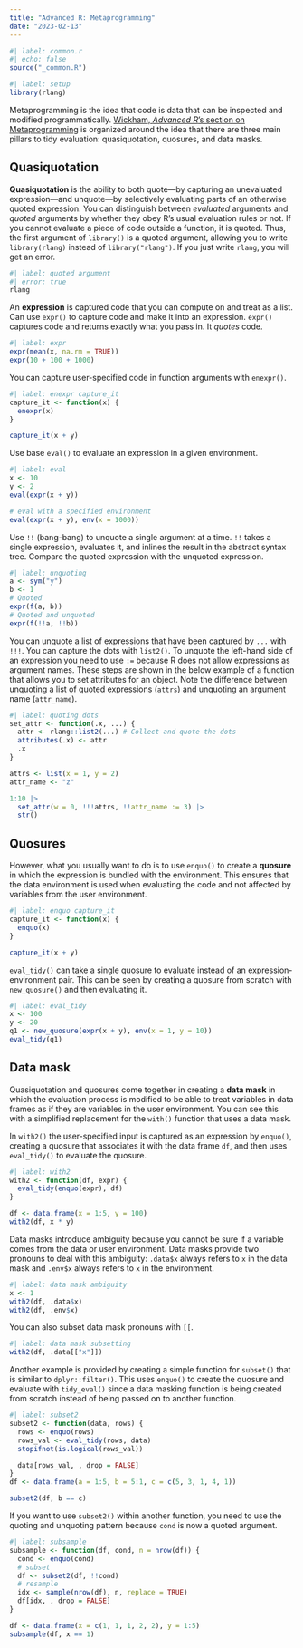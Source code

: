 ```yaml
---
title: "Advanced R: Metaprogramming"
date: "2023-02-13"
---
```


```r
#| label: common.r
#| echo: false
source("_common.R")
```

```r
#| label: setup
library(rlang)
```

Metaprogramming is the idea that code is data that can be inspected and modified programmatically. [Wickham, *Advanced R*'s section on Metaprogramming](https://adv-r.hadley.nz/metaprogramming.html) is organized around the idea that there are three main pillars to tidy evaluation: quasiquotation, quosures, and data masks.

## Quasiquotation {#sec-quasiquotation}

**Quasiquotation** is the ability to both quote—by capturing an unevaluated expression—and unquote—by selectively evaluating parts of an otherwise quoted expression. You can distinguish between *evaluated* arguments and *quoted* arguments by whether they obey R's usual evaluation rules or not. If you cannot evaluate a piece of code outside a function, it is quoted. Thus, the first argument of `library()` is a quoted argument, allowing you to write `library(rlang)` instead of `library("rlang")`. If you just write `rlang`, you will get an error.

```r
#| label: quoted argument
#| error: true
rlang
```

An **expression** is captured code that you can compute on and treat as a list. Can use `expr()` to capture code and make it into an expression. `expr()` captures code and returns exactly what you pass in. It *quotes* code.

```r
#| label: expr
expr(mean(x, na.rm = TRUE))
expr(10 + 100 + 1000)
```

You can capture user-specified code in function arguments with `enexpr()`.

```r
#| label: enexpr capture_it
capture_it <- function(x) {
  enexpr(x)
}

capture_it(x + y)
```

Use base `eval()` to evaluate an expression in a given environment.

```r
#| label: eval
x <- 10
y <- 2
eval(expr(x + y))

# eval with a specified environment
eval(expr(x + y), env(x = 1000))
```

Use `!!` (bang-bang) to unquote a single argument at a time. `!!` takes a single expression, evaluates it, and inlines the result in the abstract syntax tree. Compare the quoted expression with the unquoted expression.

```r
#| label: unquoting
a <- sym("y")
b <- 1
# Quoted
expr(f(a, b))
# Quoted and unquoted
expr(f(!!a, !!b))

```

You can unquote a list of expressions that have been captured by `...` with `!!!`. You can capture the dots with `list2()`. To unquote the left-hand side of an expression you need to use `:=` because R does not allow expressions as argument names. These steps are shown in the below example of a function that allows you to set attributes for an object. Note the difference between unquoting a list of quoted expressions (`attrs`) and unquoting an argument name (`attr_name`).

```r
#| label: quoting dots
set_attr <- function(.x, ...) {
  attr <- rlang::list2(...) # Collect and quote the dots
  attributes(.x) <- attr
  .x
}

attrs <- list(x = 1, y = 2)
attr_name <- "z"

1:10 |> 
  set_attr(w = 0, !!!attrs, !!attr_name := 3) |>  
  str()
```

## Quosures {#sec-quosures}

However, what you usually want to do is to use `enquo()` to create a **quosure** in which the expression is bundled with the environment. This ensures that the data environment is used when evaluating the code and not affected by variables from the user environment.

```r
#| label: enquo capture_it
capture_it <- function(x) {
  enquo(x)
}

capture_it(x + y)
```

`eval_tidy()` can take a single quosure to evaluate instead of an expression-environment pair. This can be seen by creating a quosure from scratch with `new_quosure()` and then evaluating it.

```r
#| label: eval_tidy
x <- 100
y <- 20
q1 <- new_quosure(expr(x + y), env(x = 1, y = 10))
eval_tidy(q1)
```

## Data mask {#sec-data-mask}

Quasiquotation and quosures come together in creating a **data mask** in which the evaluation process is modified to be able to treat variables in data frames as if they are variables in the user environment. You can see this with a simplified replacement for the `with()` function that uses a data mask.

In `with2()` the user-specified input is captured as an expression by `enquo()`, creating a quosure that associates it with the data frame `df`, and then uses `eval_tidy()` to evaluate the quosure.

```r
#| label: with2
with2 <- function(df, expr) {
  eval_tidy(enquo(expr), df)
}

df <- data.frame(x = 1:5, y = 100)
with2(df, x * y)
```

Data masks introduce ambiguity because you cannot be sure if a variable comes from the data or user environment. Data masks provide two pronouns to deal with this ambiguity: `.data$x` always refers to `x` in the data mask and `.env$x` always refers to `x` in the environment.

```r
#| label: data mask ambiguity
x <- 1
with2(df, .data$x)
with2(df, .env$x)
```

You can also subset data mask pronouns with `[[`.

```r
#| label: data mask subsetting
with2(df, .data[["x"]])
```

Another example is provided by creating a simple function for `subset()` that is similar to `dplyr::filter()`. This uses `enquo()` to create the quosure and evaluate with `tidy_eval()` since a data masking function is being created from scratch instead of being passed on to another function.

```r
#| label: subset2
subset2 <- function(data, rows) {
  rows <- enquo(rows)
  rows_val <- eval_tidy(rows, data)
  stopifnot(is.logical(rows_val))

  data[rows_val, , drop = FALSE]
}
df <- data.frame(a = 1:5, b = 5:1, c = c(5, 3, 1, 4, 1))

subset2(df, b == c)
```

If you want to use `subset2()` within another function, you need to use the quoting and unquoting pattern because `cond` is now a quoted argument.

```r
#| label: subsample
subsample <- function(df, cond, n = nrow(df)) {
  cond <- enquo(cond)
  # subset
  df <- subset2(df, !!cond)
  # resample
  idx <- sample(nrow(df), n, replace = TRUE)
  df[idx, , drop = FALSE]
}

df <- data.frame(x = c(1, 1, 1, 2, 2), y = 1:5)
subsample(df, x == 1)
```
